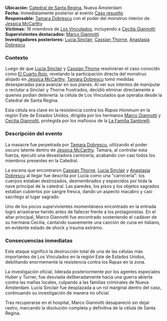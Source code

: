 **Ubicación:** [Catedral de Santa Regina](Catedral%20de%20Santa%20Regina.md), Nueva Ámsterdam  
**Fecha:** Inmediatamente posterior al evento [Caso resuelto](Caso%20resuelto.md)  
**Responsable:** [Tamara Dobrescu](Tamara%20Dobrescu.md) con el poder del monstruo interior de [Jessica McCarthy](Jessica%20McCarthy.md)  
**Víctimas:** 16 miembros de [Los Vinculados](Los%20Vinculados.md), incluyendo a [Cecilia Giannotti](Cecilia%20Giannotti.md)  
**Supervivientes destacados:** [Marco Giannotti](Marco%20Giannotti.md)  
**Investigadores posteriores:** [Lucia Sinclair](../Personajes/Lucia%20Sinclair.md), [Cassian Thorne](Cassian%20Thorne.md), [Anastasia Dobrescu](Anastasia%20Dobrescu.md)

### Contexto

Luego de que [Lucia Sinclair](../personajes/Lucia%20Sinclair.mdx) y [Cassian Thorne](Cassian%20Thorne.mdx) resolvieran el caso conocido como [El Cuarto Rojo](El%20Cuarto%20Rojo.md), revelando la participación directa del monstruo alojado en [Jessica McCarthy](Jessica%20McCarthy.md), [Tamara Dobrescu](Tamara%20Dobrescu.md) tomó medidas desesperadas para avanzar en sus planes. Al ver sus intentos de manipular o reclutar a Sinclair y Thorne frustrados, decidió eliminar directamente a quienes podían detenerla: la célula de Los Vinculados que operaba desde la Catedral de Santa Regina.

Esta célula era clave en la resistencia contra los _Rapax Hominum_ en la región Este de Estados Unidos, dirigida por los hermanos [Marco Giannotti](Marco%20Giannotti.md) y [Cecilia Giannotti](Cecilia%20Giannotti.md), protegida por los mafiosos de la [La Familia Santorelli](La%20Familia%20Santorelli.md).

### Descripción del evento

La masacre fue perpetrada por [Tamara Dobrescu](Tamara%20Dobrescu.md), utilizando el poder oscuro latente dentro de [Jessica McCarthy](Jessica%20McCarthy.md). Tamara, al controlar esta fuerza, ejecutó una devastadora carnicería, acabando con casi todos los miembros presentes en la Catedral.

La escena que encontraron [Cassian Thorne](Cassian%20Thorne.md), [Lucia Sinclair](../Personajes/Lucia%20Sinclair.md) y [Anastasia Dobrescu](Anastasia%20Dobrescu.md) al llegar fue descrita por Lucía como una "carnicería": los cuerpos estaban destrozados, desmembrados y esparcidos por toda la nave principal de la catedral. Las paredes, los pisos y los objetos sagrados estaban cubiertos por sangre fresca, dando un aspecto macabro y casi sacrílego al lugar sagrado.

Uno de los pocos supervivientes momentáneos encontrado en la entrada logró arrastrarse herido antes de fallecer frente a los protagonistas. En el altar principal, Marco Giannotti fue encontrado sosteniendo el cadáver de su hermana Cecilia, cantando suavemente una canción de cuna en italiano, en evidente estado de shock y trauma extremo.
### Consecuencias inmediatas

Este ataque significó la destrucción total de una de las células más importantes de Los Vinculados en la región Este de Estados Unidos, debilitando enormemente la resistencia contra los Rapax en la zona.

La investigación oficial, liderada posteriormente por los agentes especiales Huber y Turner, fue desviada deliberadamente hacia una guerra abierta contra las mafias locales, culpando a las familias criminales de Nueva Ámsterdam. Lucía Sinclair fue desplazada a un rol marginal dentro del caso, continuando su investigación de manera no oficial.

Tras recuperarse en el hospital, Marco Giannotti desapareció sin dejar rastro, marcando la disolución completa y definitiva de la célula de Santa Regina.